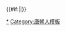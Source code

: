 {{Navbox
|state = {{{state|autocollapse}}}
|name = 唐朝皇后
|title = [[唐朝]][[中國皇后及妃嬪列表#唐|皇后]]（附[[燕 (安史之乱)|大燕]]皇后、[[齐 (黄巢)|大齐]]皇后、[[武周]]追封皇后及追封、尊封皇后）
|style = width: 650px; background: yellow;
|image = 

|group1 = 唐朝皇后
|list1 = 
 {{Navbox|child
 |evenodd = swap
 |group1 = [[唐太宗]]
 |list1 = [[长孙皇后|文德顺圣皇后长孙氏]]
 |group2 = [[唐高宗]]
 |list2 = [[王皇后 (唐高宗)|皇后王氏]]<sup>#</sup> - [[武则天|则天顺圣皇后武曌]]
 |group3 = [[唐中宗]]
 |list3 = [[韦皇后|顺天翊圣皇后韦氏]]<sup>~#</sup>
 |group4 = [[唐睿宗]]
 |list4 = [[肅明皇后|肃明顺圣皇后劉氏]]<sup>~</sup>
 |group6 = [[唐殇帝]] 
 |list6 = [[陸皇后|皇后陸氏]]
 |group7 = [[唐玄宗]]
 |list7 = [[王皇后 (唐玄宗)|皇后王氏]]<sup>~</sup>
 |group8 = [[唐肅宗]]
 |list8 = [[張皇后 (唐朝)|皇后张氏]]<sup>#</sup>
 |group9 = [[唐德宗]]
 |list9 = [[昭德王皇后|昭德顺圣皇后王氏]] 
 |group10= [[唐武宗]]
 |list10 = [[鄭皇后 (唐武宗)|皇后鄭氏]]
 |group11= [[唐昭宗]]
 |list11 = [[积善太后|宣穆皇后何氏]]<sup>~</sup>
}}

|group2 = 追封、尊封皇后
|list2 = 
 {{Navbox|child
 |evenodd = swap 
 |group1 = [[李敬 (周朝)|先天太上皇]]
 |list1 = [[先天太后|先天太后益壽氏]]
 |group2 = [[李熙 (北朝)|唐獻祖]]
 |list2 = [[宣獻皇后 (唐朝)|宣獻皇后张氏]]
 |group3 = [[李天錫|唐懿祖]]
 |list3 = [[光懿皇后 (唐朝)|光懿皇后贾氏]]
 |group4 = [[李虎|唐太祖]]
 |list4 = [[景烈皇后|景烈皇后梁氏]]
 |group5 = [[李昞 (北周)|唐世祖]]
 |list5 = [[元贞皇后|元貞皇后独孤氏]]
 |group6 = [[李渊|唐高祖]]
 |list6 = [[太穆皇后|太穆皇后窦氏]]
 |group7 = [[李弘 (唐朝)|唐义宗]]
 |list7 = [[哀皇后 (唐朝)|哀皇后裴氏]]
 |group8 = [[唐中宗]]
 |list8 = [[和思皇后|和思皇后赵氏]]
 |group9 = [[唐睿宗]]
 |list9 = [[昭成皇后|昭成皇后窦氏]]
 |group10 = [[李憲 (寧王)|唐让帝]]
 |list10 = [[恭皇后 (唐朝)|恭皇后元氏]]
 |group11 = [[唐玄宗]]
 |list11 = [[貞順皇后 (唐朝)|貞顺皇后武氏]]<sup>#</sup> - [[元獻皇后|元獻皇后杨氏]]
 |group12 = [[李琮 (庆王)|唐奉天帝]]
 |list12 = [[恭应皇后|恭应皇后窦氏]]
 |group13 = [[唐肅宗]]
 |list13 = [[章敬吳太后|章敬皇后吴氏]]
 |group14 = [[李倓 (唐朝)|唐承天帝]]
 |list14 = [[恭顺皇后|恭顺皇后張氏]]
 |group15 = [[唐代宗]]
 |list15 = [[貞懿皇后 (唐朝)|貞懿皇后独孤氏]] - [[睿真皇后|睿真皇后沈氏]]
 |group16 = [[唐顺宗]]
 |list16 = [[莊憲皇后|莊憲皇后王氏]]
 |group17 = [[唐宪宗]]
 |list17 = [[懿安皇后|懿安皇后郭氏]] - [[孝明鄭皇后|孝明皇后郑氏]]
 |group18 = [[唐穆宗]]
 |list18 = [[恭僖皇后|恭僖皇后王氏]] - [[貞獻皇后|貞獻皇后萧氏]] - [[韦妃 (唐穆宗)|宣懿皇后韋氏]]
 |group19 = [[唐宣宗]]
 |list19 = [[元昭皇后|元昭皇后晁氏]]
 |group20 = [[唐懿宗]]
 |list20 = [[惠安皇后|惠安皇后王氏]] - [[恭憲皇后|恭憲皇后王氏]]
 }}

|group3 = 武周追封皇后
|list3 = 
 {{Navbox|child
 |evenodd = swap 
 |group1 = [[禹|夏-{后}-禹]]
 |list1 = [[塗山氏|玉京太后塗山氏]]
 |group2 = [[周文王|周始祖]]
 |list2 = [[太姒|文定皇后太姒]]
 |group3 = [[周睿祖]]
 |list3 = [[康惠皇后|康惠皇后姜氏]]
 |group4 = [[武克己|周嚴祖]]
 |list4 = [[成莊皇后|成莊皇后裴氏]]
 |group5 = [[武居常|周肅祖]]
 |list5 = [[章敬皇后 (武居常)|章敬皇后劉氏]]
 |group6 = [[武儉|周烈祖]]
 |list6 = [[昭安皇后|昭安皇后宋氏]]
 |group7 = [[武華|周顯祖]]
 |list7 = [[文穆皇后|文穆皇后趙氏]]
 |group8 = [[武士彠|周太祖]]
 |list8 = [[孝明高皇后|孝明高皇后楊氏]]
 }}

|group4 = 大燕皇后
|list4= 
 {{Navbox|child
 |evenodd = swap 
 |group1 = [[安祿山|燕光烈帝]]
 |list1 = [[段皇后 (安禄山)|皇后段氏]]
 |group2 = [[史思明|大聖周帝]]
 |list2 = [[辛皇后|皇后辛氏]]
}}

|group5 = 大燕追封皇后
|list5 = 
 {{Navbox|child
 |evenodd = swap 
 |group1 = [[安祿山|燕光烈帝]]
 |list1 = [[康夫人|哀皇后康氏]]
}}

|group6 = 大齐皇后
|list6= 
 {{Navbox|child
 |evenodd = swap 
 |group1 = [[黄巢]]
 |list1 = [[曹皇后 (黄巢)|皇后曹氏]]
}}

|group7 = 其他皇帝正室
|list7 = 
 {{Navbox|child
 |evenodd = swap
 |group1 = [[李暠|唐興聖帝]]
 |list1 = [[辛夫人 (前凉)|辛氏]] - [[尹太后|王太后尹氏]]
 |group2 = [[唐肅宗]]
 |list2 = [[韦妃 (唐朝太子妃)|太子妃韦氏]]
 |group3 = [[唐代宗]]
 |list3 = [[崔妃 (唐代宗)|广平郡王妃崔氏]] 
 |group4 = [[唐顺宗]]
 |list4 = [[萧妃 (唐顺宗)|惠太子妃萧氏]]
 |group5 = [[武士彠|周太祖]]
 |list5 = [[相里夫人|-{相里氏}-]]
 |group6 = [[秦宗权]]
 |list6 = 赵氏
}}

|group8 = 其他皇帝生母<br /><small>（列出帝王為子）</small>
|list8 = 
 {{Navbox|child
 |evenodd = swap
 |group1 = [[皋陶|唐德明帝]]
 |list1 = [[女脩]]
 |group2 = [[李琮 (庆王)|唐奉天帝]]
 |list2 = [[刘华妃|華妃劉氏]]
 |group3 = [[李倓 (唐朝)|唐承天帝]]
 |list3 = 宮人張氏
 |group4 = [[安祿山|燕光烈帝]]
 |list4 = [[阿史德夫人|阿史德氏]]
 |group5 = [[史朝義|燕史朝義]]
 |list5 = [[史朝义母|妾某氏]]
}}

|below = 注：<sup>#</sup>者为生前被废或身后被剥夺皇后资格。<sup>~</sup>者为生前/死后被废、身后再追封为皇后。
|}}<includeonly>{{#if:{{{1|}}}||}}</includeonly><noinclude>

[[Category:中国皇后列表模板|{{PAGENAME}}]]
[[Category:唐朝皇后|*]]
[[Category:唐朝人模板]]
</noinclude>